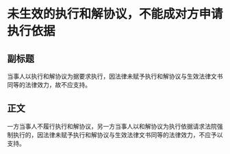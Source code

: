 # 未生效的执行和解协议，不能成对方申请执行依据
## 副标题
当事人以执行和解协议为据要求执行，因法律未赋予执行和解协议与生效法律文书同等的法律效力，故不应支持。
## 正文
一方当事人不履行执行和解协议，另一方当事人以和解协议为执行依据请求法院强制执行的，因法律未赋予执行和解协议与生效法律文书同等的法律效力，不应予以支持。